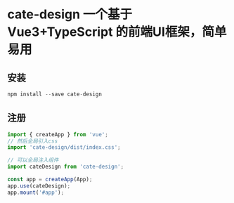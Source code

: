 
<Meta title="简介" />

# cate-design 一个基于 Vue3+TypeScript 的前端UI框架，简单易用

## 安装
```js
npm install --save cate-design
```

## 注册
```js
import { createApp } from 'vue';
// 然后全局引入css
import 'cate-design/dist/index.css';

// 可以全局注入组件
import cateDesign from 'cate-design';

const app = createApp(App);
app.use(cateDesign);
app.mount('#app');
```

